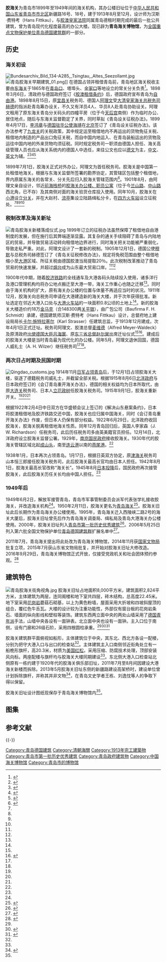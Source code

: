 {{文物保护单位
| 级别 = 全国
| 名称 = [[青岛德国建筑群|青岛德国建筑群]]
| 子项 = 胶澳海关旧址
| 图片 = [[File:青岛胶海关旧址_Ehemaliges_chinesisches_Seezollamt_02.jpg|250px]]
| 编号 = 4-206
| 分类 = 近现代重要史迹及代表性建筑
| 时代 = 1913年－1914年
| 所在 = {{CHN}}[[青岛市|青岛市]][[市北区|市北区]]
| 登录 = 2006年
| Cat = 青岛全国重点文物保护单位
}}
{{coord|36|05|02.3|N|120|19|08.8|E|type:landmark|display=title}}

'''胶海关'''为青岛市1899年至1949年间的海关机构，其办公楼旧址位于[[中华人民共和国|中华人民共和国]][[山东省|山东省]][[青岛市|青岛市]][[市北区|市北区]]新疆路16号、18号，建于1913年8月至12月，设计师为汉斯·费特考（Hans Fittkau），与[[胶澳皇家法院|胶澳皇家法院]]同属青岛德租时期完成的最后一批公共建筑，曾为青岛现代化程度最高的办公大楼。现已辟为'''青岛海关博物馆'''，为[[全国重点文物保护单位|全国重点文物保护单位]][[青岛德国建筑群|青岛德国建筑群]]的一部分。

==历史==
===海关初设===
[[File:Bundesarchiv_Bild_134-A285,_Tsingtau,_Altes_Seezollamt.jpg|thumb]]
[[File:青岛胶海关早期建筑_01.png|thumb]]]]
在德国占领并租借青岛前，青岛地区海关税收主要由[[东海关|东海关]]于1865年在[[青岛口|青岛口]]、塔埠头、[[金口镇|金家口]]等地设立的常关分关负责<ref>{{cite web|url=http://qdsq.qingdao.gov.cn/n15752132/n20546827/n25907326/n25907512/n25907624/151215023915564650.html|title=青岛市志·海关志·管理体制·青岛地区常关|date=|author=青岛市史志办|publisher=青岛市情网|access-date=2018-10-06|archive-date=2018-10-09|archive-url=https://web.archive.org/web/20181009232621/http://qdsq.qingdao.gov.cn/n15752132/n20546827/n25907326/n25907512/n25907624/151215023915564650.html|dead-url=no}}</ref>。1898年3月6日，清政府与德国政府签订《[[胶澳租借条约|胶澳租借条约]]》后，德国政府宣布青岛为[[自由港|自由港]]。1898年8月15日，原[[宜昌关|宜昌关]]税务司、德国人[[阿理文|阿理文]]受[[大清皇家海关总税务司|大清皇家海关总税务司]][[赫德|赫德]]的指派赴青岛筹办设关，不久又有洋员4人、华员8人赴青岛协助设关。阿理文租用了原东海关青岛分关码头的四幢平房（位于今[[青岛天后宫|天后宫]]南侧）作为临时办公、居住地点，随后与东海关监督勘定了关界，同时草拟《青岛设关征税办法》。1899年4月17日，[[李鸿章|李鸿章]]与[[德国驻华公使|德国驻华公使]][[海靖|海靖]]在[[北京|北京]]签订了《青岛设关征税办法》。该办法参考了[[九龙关|九龙关]]的关税政策，其中规定运至租借地内不再运出的货物免征关税、租借地内制造的产品出口免征关税，而自中国内地运入、在青岛装船运出的货物及运往中国内地的外来货物均须征税。同时规定税务司一职须由德国人担任、海关高级管理人员也应从海关系统内的德国人中选任，来往公文也应以[[德文|德文]]为主，[[中文|中文]]、[[英文|英文]]为辅。<ref Name=jiao>{{cite web|url=http://www.sohu.com/a/127626630_472162|author=刘逸忱|title=胶海关：见证城市沧桑巨变|publisher=青岛画报|date=2017-02-20|access-date=2018-10-06|archive-url=https://web.archive.org/web/20180929233254/http://www.sohu.com/a/127626630_472162|archive-date=2018-09-29|dead-url=no}}</ref><ref Name=a>{{cite web|url=http://epaper.qingdaonews.com/html/qdzb/20180617/qdzb1196427.html|publisher=青岛日报|author=王栋|title=阿理文与胶海关|date=2018-06-17|access-date=2018-10-06|archive-url=https://web.archive.org/web/20180909184929/http://epaper.qingdaonews.com/html/qdzb/20180617/qdzb1196427.html|archive-date=2018-09-09|dead-url=no}}</ref><ref Name=jian>{{cite web|url=http://qingdao.customs.gov.cn/publish/portal105/tab71593/info849852.htm|title=胶海关建置及其历史地位探析|date=2017-05-17|author=国恩松|publisher=青岛海关官网|access-date=2018-10-06|archive-url=https://web.archive.org/web/20181006235851/http://qingdao.customs.gov.cn/publish/portal105/tab71593/info849852.htm|archive-date=2018-10-06|dead-url=yes}}</ref><ref Name=shi>{{cite web|url=http://qdsq.qingdao.gov.cn/n15752132/n20546827/n25907326/n25907512/n25907624/151215023912058234.html|title=青岛市志·海关志·管理体制·胶海关|date=|author=青岛市史志办|publisher=青岛市情网|access-date=2018-10-06|archive-date=2018-10-09|archive-url=https://web.archive.org/web/20181009232621/http://qdsq.qingdao.gov.cn/n15752132/n20546827/n25907326/n25907512/n25907624/151215023912058234.html|dead-url=no}}</ref>

1899年7月1日，胶海关正式对外办公，阿理文为首任税务司。胶海关是中国第一处租借地海关。根据与东海关监督所签署的勘界协定，其管辖区包括整个租借地，界内原属东海关的各常关、分关先后归入胶海关管辖范围内<ref name="multiple1">{{cite web|url=http://www.qdda.gov.cn/expertLibrary.do?method=viewingArticle&subject_id=12259376220001761001&articleId=12488367654682029001&resumeId=12486772863101562001|title=大清国胶海关|accessdate=2009-11-06|author=李明|publisher=青岛档案信息网|archive-url=https://web.archive.org/web/20181006235240/http://www.qdda.gov.cn/expertLibrary.do?method=viewingArticle&subject_id=12259376220001761001&articleId=12488367654682029001&resumeId=12486772863101562001|archive-date=2018-10-06|dead-url=no}}</ref>。1901年8月，由阿理文亲自设计，邻近[[青岛栈桥|前海栈桥]]的[[胶海关旧关址|胶海关办公楼、职员公寓]]（位于今[[兰山路|兰山路]]、[[中山路_(青岛)|中山路]]西北角，已不存）及其南侧对面的海关验货仓库投入使用。同年10月，胶海关在[[青岛小港|小港]]设立[[胶海关大鲍岛分卡|分关]]，并在大赵村、[[流亭|流亭]]集设立陆路缉私分卡，在[[四方火车站|四方火车站]]设立征税处。<ref Name=jiao/><ref Name=a/><ref Name=jian/><ref Name=shi/>

===税制改革及海关新址===
[[File:青岛胶海关新楼落成仪式.jpg|thumb]]
1899年订立的征税办法虽然保障了租借地自由港制度的发展，但在施行后其弊端逐渐显露。其复杂的通关手续阻碍了青岛与内陆地区的贸易，并导致贸易活动转向租借地边界进行，同时海关把关功能被严重弱化，导致走私严重。对此，阿理文设计了一套新的税制。1905年12月1日，德国公使[[穆默|穆默]]与总税务司赫德签订了《青岛关征税修改办法》，规定将免税范围由整个租借地缩小至[[青岛大港|大港]]区域、所征关税由德国胶澳当局提取20％。此次税制改革推动了青岛贸易的快速发展，并超过[[烟台|烟台]]成为山东最大贸易口岸。<ref Name=jiao/><ref Name=jian/>

1900年代中期，随着[[胶济铁路|胶济铁路]]的全线通车及大港各码头陆续投入使用，诸多洋行及港口管理机构均将办公地点搬迁至大港一带，海关工作重心也随之迁移<ref Name=a/>。同时由于海关机构的扩大，原有海关办公楼的位置与体量不再适应当时的状况。1911年12月，胶海关向总税务司申请在大港建造新的海关大楼，并于次年获得批准。新址选定在邻近大港入口处与[[大港站|大港火车站]]的一块面积0.8公顷的土地上<ref Name=jiao/>。新的胶海关大楼造价约18万[[金马克|金马克]]（合148300两[[关平银|关平银]]），由广包公司（Baufirma F. H. Schmidt）承建，德国建筑师汉斯·费特考（Hans Fittkau）设计，总督府地上建设局局长[[卡尔·施特拉塞尔|卡尔·施特拉塞尔]]（Karl Strasser）任建筑总监，于1913年12月建成，次年4月1日正式迁址。税务司阿理文、胶澳总督[[麦维德|麦维德]]（Alfred Meyer-Waldeck）及原清政府[[中国驻德国大使列表|出使德国大臣]][[吕海寰|吕海寰]]、原[[东三省总督|东三省总督]][[赵尔巽|赵尔巽]]出席迁址仪式<ref name="multiple1" /><ref>{{cite web|url=http://www.qingdaonews.com/content/2006-05/23/content_6911265.htm|title=青岛老照片53胶海关的历史宿命|accessdate=2009-11-06|author=|publisher=青岛新闻网|archive-url=https://web.archive.org/web/20170107172321/http://www.qingdaonews.com/content/2006-05/23/content_6911265.htm|archive-date=2017-01-07|dead-url=yes}}</ref>。建成后的胶海关大楼是当时青岛最为现代化的办公楼。同年5月，阿理文退休回国，德国人威礼士（A. H. Wilzer）继任税务司<ref Name=jiao/><ref Name=a/>。

===两次日占时期及民国时期===
[[File:Qingdao_customs.jpg|thumb]]
1914年11月[[青岛战役|日军占领青岛]]后，于12月1日占领胶海关大楼，驱逐了德籍税务司威礼士，并截留全部关税。根据1915年8月6日[[北洋政府|北洋政府]]与日本政府签订的《会订青岛重开海关办法》，德国的相关权益均为日本所取代，由原[[大连中国税关旧址|大连关]]税务司、日本人[[立花政树|立花政树]]任胶海关税务司。1915年9月1日，胶海关重新开关。<ref Name=jiao/><ref Name=jian/><ref Name=shi/>

根据1922年2月4日中日双方在华盛顿会议上签订的《解决山东悬案条约》，日本将胶澳租借地及胶济铁路交还中国，胶海关也应归属中国海关，同时《会订青岛重开海关办法》作废，但日本人仍保有部分权益。1922年6月29日，北洋政府收回胶海关，胶海关脱离租借地海关性质。同年12月青岛回归后，英国人李家森（J. W. Richardson）任税务司，此后历任税务司多由英美籍官员担任。12月14日，北洋政府设立胶海关监督公署。1929年，[[南京国民政府|南京国民政府]]接收胶海关。1930年代的胶海关管辖区域北起[[成山头|成山头]]，南至[[连云港|连云港]]以南的[[燕尾港镇|燕尾港]]。<ref Name=shi/>

1938年1月，日本再次占领青岛。1月17日，根据日英双方协定，原[[原天津海关旧址|津海关]]税务司山本恒三郎接任胶海关税务司，此后胶海关最高长官均由日本人担任。1942年8月1日，胶海关最高长官改称“海关长”。1945年8月[[日本投降|日本投降]]后，国民政府再次接管胶海关，此后胶海关历任关长均由中国人担任。<ref Name=shi/>

===1949年后===
1949年6月2日，解放军接管青岛，青岛市军事管制委员会派军代表张学礼接收胶海关，并改造海关机构<ref Name=jiao/>。1950年2月11日，胶海关更名为[[青岛海关|青岛海关]]<ref>{{cite web|url=http://qdsq.qingdao.gov.cn/n15752132/n20546827/n25907326/n25907512/n25907624/151215023910734344.html|title=青岛市志·海关志·管理体制·青岛海关|date=|author=青岛市史志办|publisher=青岛市情网|access-date=2018-10-06|archive-date=2018-10-09|archive-url=https://web.archive.org/web/20181009232621/http://qdsq.qingdao.gov.cn/n15752132/n20546827/n25907326/n25907512/n25907624/151215023910734344.html|dead-url=no}}</ref>。胶海关旧址此后长期作为青岛海关办公楼使用。1995年，青岛海关迁入西陵峡二路2号的海关大厦后，胶海关旧址曾先后作为青岛海关调查局、缉私局及青岛大港海关办公楼使用。2000年，胶海关旧址列入[[青岛市历史优秀建筑|青岛市第一批历史优秀建筑]]<ref>{{cite web|url=http://www.qingdao.gov.cn/n172/n3776152/n3776203/n3779237/n3779247/100020071027616743.html|title=关于公布青岛市第二批历史优秀建筑的通知|date=2006-05-20|author=青岛市规划局 青岛市文化局|publisher=青岛政务网|access-date=2018-10-06|archive-url=https://web.archive.org/web/20180707172326/http://www.qingdao.gov.cn/n172/n3776152/n3776203/n3779237/n3779247/100020071027616743.html|archive-date=2018-07-07|dead-url=yes}}</ref>。2006年5月25日列入第六批全国文物保护单位[[青岛德国建筑群|青岛德国建筑群]]扩展名单中<ref>{{cite web|url=http://www.qingdao.gov.cn/n172/n1531/n2618008/n2618529/100020060610218541.html|title=第六批全国重点文物保护单位五、青岛德国建筑群资料|date=2006-06-10|author=|publisher=青岛政务网|access-date=2018-10-06|archive-url=https://web.archive.org/web/20180202190218/http://www.qingdao.gov.cn/n172/n1531/n2618008/n2618529/100020060610218541.html|archive-date=2018-02-02|dead-url=yes}}</ref>。

2011年7月，青岛海关提出将此处改为青岛海关博物馆，2014年11月获[[国家文物局|国家文物局]]批复立项，2015年7月获山东省文物局批复，并开始对胶海关旧址大修改造。2016年9月29日，青岛海关博物馆正式开放，仅接受党政机关和社会团体预约参观。<ref Name=bo>{{cite web|url=http://news.qingdaonews.com/qingdao/2016-09/29/content_11778633_all.htm|title=胶海关旧址变身海关博物馆 今起免费开放|date=2016-09-29|author=陈志伟 陈星华 姜雪丽|publisher=青岛新闻网|access-date=2018-10-06|archive-url=https://web.archive.org/web/20181006193626/http://news.qingdaonews.com/qingdao/2016-09/29/content_11778633_all.htm|archive-date=2018-10-06|dead-url=no}}</ref>

==建筑特色==
[[File:青岛胶海关街角视角.jpg|thumb]]
胶海关旧址占地面积8,000平方米，建筑面积2,824平方米，主体建筑为两层，连同阁楼和地下室共四层，砖木结构，总高度22.45米。地下室采用[[花岗岩|花岗岩]]蘑菇石砌基，以上为黄色粉墙，屋面采用大折坡和四坡斜屋顶的组合，覆红色牛舌瓦。大楼的设计较为注重功能性，外部仅有窗台板的花岗岩条石、墙面的纵向影线和壁柱等装饰。建筑东西两立面中央的两处山墙采用了[[新艺术运动|德国青年派]]手法，山墙中央各设有一面钟表。北立面中央也设有一面钟。主入口位于南侧，设有门廊和26级石阶，采用四根圆柱承重。<ref name="multiple1" /><ref Name=wen>{{cite book|author=青岛市史志办公室、青岛市文物局|title=《青岛文物志》|year=2004|publisher=中国出版社|location=北京|isbn=988-97146-6-1|ignore-isbn-error=true}}</ref><ref Name=you>{{cite book|author=青岛市史志办公室、青岛建筑委员会|title=《青岛优秀建筑志》|year=2006|publisher=[[青岛出版社|青岛出版社]]|location=青岛|isbn=9787543625044}}</ref>

胶海关建筑群平面俯视如船形，主体建筑位于中央，其东北、西北方各设一配楼，分别为把守大港入口与出口的检查站<ref Name=jiao/>。主体建筑主入口南侧邻近街角处立有一船桅形旗杆，高20.3米，材质为[[美国赤松|美国红松]]，采用压缩、防腐技术处理，顶部安装风向标。两座配楼与旗杆均与胶海关大楼同期建设<ref Name=bo/>。东北侧大港入口检查站北侧原有一栋约建于1920年代的胶海关俱乐部旧址，2011年7月至8月间因建设大港海关新楼而拆除。2013年5月胶海关旧址东侧的新疆路建设高架桥时，建设单位曾计划拆除旗杆，并称其并非文物<ref>{{cite|url=|title=胶海关老旗杆为高架桥“让路”|date=2013-05-15|author=|newspaper=青岛晚报}}</ref>，在青岛文史学者王栋、刘逸忱等人的争取下得以保留。

胶海关旧址设计图纸现保存于青岛海关博物馆内<ref Name=bo/>。

==图集==

{{Gallery
|width=225
|height=150
|File:青岛胶海关旧址青岛海关博物馆正门 2018-08-28.jpg|<small>2018年8月的胶海关旧址、青岛海关博物馆正门，因6月暴风雨影响正在整修屋顶</small>
|File:青岛胶海关旧址 Ehemaliges chinesisches Seezollamt 03.jpg|<small>胶海关旧址北侧，2016年10月</small>
|File:青岛胶海关大港出口检查站旧址 2016-10-01.jpg|<small>大港出口检查站旧址</small>
|File:青岛胶海关大港入口检查站旧址 2016-10-01.jpg|<small>大港入口检查站旧址</small>
|File:青岛胶海关旧址旗杆 2018-08-28.jpg|<small>正门南侧的旗杆</small>
|File:青岛胶海关旧址内部石制楼梯 2018-08-28.jpg|<small>内部石制楼梯</small>
|File:青岛海关博物馆报关大厅复原展览 2018-08-28.jpg|<small>海关博物馆一楼复原的报关大厅场景</small>
|File:青岛胶海关旧址阁楼内部 2018-08-28.jpg|<small>阁楼内部</small>
}}

== 参考文献 ==
{{Reflist|30em}}
{{Commons category|Former Custom House of Qingdao}}

{{-}}
{{青岛德国建筑}} 

[[Category:青岛德国建筑|Category:青岛德国建筑]]
[[Category:清朝海關|Category:清朝海關]]
[[Category:1913年完工建築物|Category:1913年完工建築物]]
[[Category:青岛市第一批历史优秀建筑|Category:青岛市第一批历史优秀建筑]]
[[Category:青岛政府建筑物|Category:青岛政府建筑物]]
[[Category:中国海关博物馆|Category:中国海关博物馆]]
[[Category:青岛市的博物馆|Category:青岛市的博物馆]]